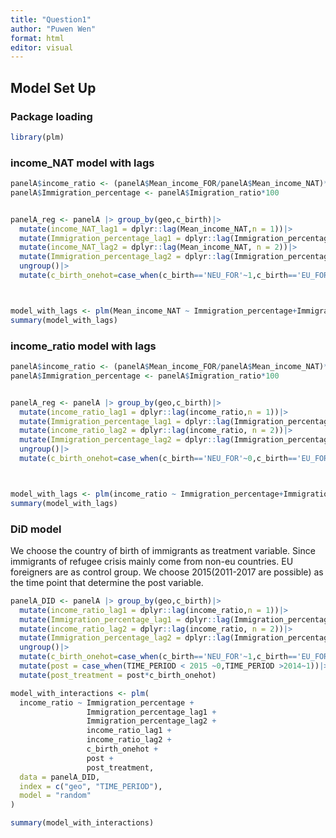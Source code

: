 ```yaml
---
title: "Question1"
author: "Puwen Wen"
format: html
editor: visual
---
```


## Model Set Up

### Package loading

```r
library(plm)
```
### income_NAT model with lags

```r

panelA$income_ratio <- (panelA$Mean_income_FOR/panelA$Mean_income_NAT)*100
panelA$Immigration_percentage <- panelA$Imigration_ratio*100


panelA_reg <- panelA |> group_by(geo,c_birth)|>
  mutate(income_NAT_lag1 = dplyr::lag(Mean_income_NAT,n = 1))|>
  mutate(Immigration_percentage_lag1 = dplyr::lag(Immigration_percentage,n = 1))|>
  mutate(income_NAT_lag2 = dplyr::lag(Mean_income_NAT, n = 2))|>
  mutate(Immigration_percentage_lag2 = dplyr::lag(Immigration_percentage,n = 2))|>
  ungroup()|>
  mutate(c_birth_onehot=case_when(c_birth=='NEU_FOR'~1,c_birth=='EU_FOR'~0))



model_with_lags <- plm(Mean_income_NAT ~ Immigration_percentage+Immigration_percentage_lag1+Immigration_percentage_lag2+income_NAT_lag1+income_NAT_lag2,data = panelA_reg, index = c("geo", "TIME_PERIOD"), model = "random")
summary(model_with_lags)
```


### income_ratio model with lags

```r

panelA$income_ratio <- (panelA$Mean_income_FOR/panelA$Mean_income_NAT)*100
panelA$Immigration_percentage <- panelA$Imigration_ratio*100


panelA_reg <- panelA |> group_by(geo,c_birth)|>
  mutate(income_ratio_lag1 = dplyr::lag(income_ratio,n = 1))|>
  mutate(Immigration_percentage_lag1 = dplyr::lag(Immigration_percentage,n = 1))|>
  mutate(income_ratio_lag2 = dplyr::lag(income_ratio, n = 2))|>
  mutate(Immigration_percentage_lag2 = dplyr::lag(Immigration_percentage,n = 2))|>
  ungroup()|>
  mutate(c_birth_onehot=case_when(c_birth=='NEU_FOR'~0,c_birth=='EU_FOR'~1))



model_with_lags <- plm(income_ratio ~ Immigration_percentage+Immigration_percentage_lag1+Immigration_percentage_lag2+income_ratio_lag1+income_ratio_lag2,data = panelA_reg, index = c("geo", "TIME_PERIOD"), model = "random")
summary(model_with_lags)
```

### DiD model
We choose the country of birth of immigrants as treatment variable. Since immigrants of refugee crisis mainly come from non-eu countries. EU foreigners are as control group. We choose 2015(2011-2017 are possible) as the time point that determine the post variable.

```r

panelA_DID <- panelA |> group_by(geo,c_birth)|>
  mutate(income_ratio_lag1 = dplyr::lag(income_ratio,n = 1))|>
  mutate(Immigration_percentage_lag1 = dplyr::lag(Immigration_percentage,n = 1))|>
  mutate(income_ratio_lag2 = dplyr::lag(income_ratio, n = 2))|>
  mutate(Immigration_percentage_lag2 = dplyr::lag(Immigration_percentage,n = 2))|>
  ungroup()|>
  mutate(c_birth_onehot=case_when(c_birth=='NEU_FOR'~1,c_birth=='EU_FOR'~0))|>
  mutate(post = case_when(TIME_PERIOD < 2015 ~0,TIME_PERIOD >2014~1))|>
  mutate(post_treatment = post*c_birth_onehot)

model_with_interactions <- plm(
  income_ratio ~ Immigration_percentage +
                 Immigration_percentage_lag1 +
                 Immigration_percentage_lag2 +
                 income_ratio_lag1 +
                 income_ratio_lag2 + 
                 c_birth_onehot + 
                 post +
                 post_treatment,
  data = panelA_DID,
  index = c("geo", "TIME_PERIOD"),
  model = "random"
)

summary(model_with_interactions)

```
